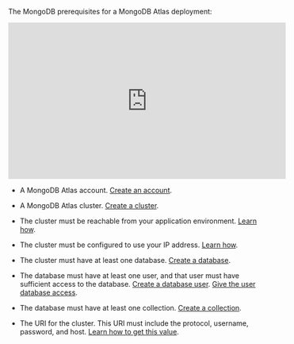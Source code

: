 The MongoDB prerequisites for a MongoDB Atlas deployment:

<iframe
width="560"
height="315"
src="https://www.youtube.com/embed/g6qDfbg808M"
title="YouTube video player"
frameborder="0"
allow="accelerometer; autoplay; clipboard-write; encrypted-media; gyroscope; picture-in-picture"
allowfullscreen
></iframe>

- A MongoDB Atlas account. [Create an account](https://www.mongodb.com/cloud/atlas/register).

- A MongoDB Atlas cluster. [Create a cluster](https://www.mongodb.com/docs/atlas/tutorial/deploy-free-tier-cluster).

- The cluster must be reachable from your application environment. [Learn how](https://www.mongodb.com/docs/atlas/setup-cluster-security/#network-and-firewall-requirements). 

- The cluster must be configured to use your IP address. [Learn how](https://www.mongodb.com/docs/atlas/setup-cluster-security/#ip-access-list).

- The cluster must have at least one database. [Create a database](https://www.mongodb.com/docs/compass/current/databases/#create-a-database).

- The database must have at least one user, and that user must have sufficient access to the database. [Create a database user](https://www.mongodb.com/docs/atlas/security-add-mongodb-users/#add-database-users). [Give the user database access](https://www.mongodb.com/docs/manual/core/authorization/).

- The database must have at least one collection. [Create a collection](https://www.mongodb.com/docs/compass/current/collections/#create-a-collection).

- The URI for the cluster. This URI must include the protocol, username, password, and host. [Learn how to get this value](https://www.mongodb.com/resources/products/fundamentals/mongodb-connection-string).